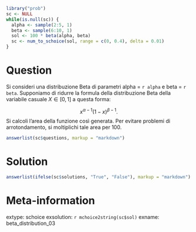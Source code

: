```r
library("prob")
sc <- NULL
while(is.null(sc)) {
  alpha <- sample(2:5, 1)
  beta <- sample(6:10, 1)
  sol <- 100 * beta(alpha, beta)
  sc <- num_to_schoice(sol, range = c(0, 0.4), delta = 0.01)
}
```

Question
========
Si consideri una distribuzione Beta di parametri alpha = `r alpha` e beta = `r beta`. Supponiamo di ridurre la formula della distribuzione Beta della variabile casuale $X \in [0, 1]$ a questa forma: 

$$
x^{\alpha-1} (1-x)^{\beta-1}.
$$
Si calcoli l'area della funzione così generata. Per evitare problemi di arrotondamento, si moltiplichi tale area per 100.

```r
answerlist(sc$questions, markup = "markdown")
```

Solution
========

\begin{verbatim}
  sol <- 100 * beta(alpha, beta)
\end{verbatim}

```r
answerlist(ifelse(sc$solutions, "True", "False"), markup = "markdown")
```

Meta-information
================
extype: schoice
exsolution: `r mchoice2string(sc$sol)`
exname: beta_distribution_03
